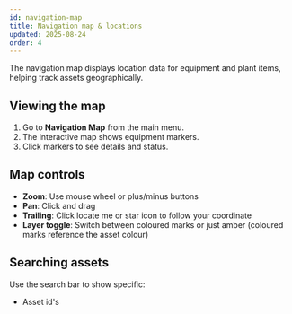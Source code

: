 ```yaml
---
id: navigation-map
title: Navigation map & locations
updated: 2025-08-24
order: 4
---
```


The navigation map displays location data for equipment and plant items, helping track assets geographically.

## Viewing the map
1. Go to **Navigation Map** from the main menu.
2. The interactive map shows equipment markers.
3. Click markers to see details and status.

## Map controls
- **Zoom**: Use mouse wheel or plus/minus buttons
- **Pan**: Click and drag
- **Trailing**: Click locate me or star icon to follow your coordinate
- **Layer toggle**: Switch between coloured marks or just amber (coloured marks reference the asset colour)

## Searching assets
Use the search bar to show specific:
- Asset id's

